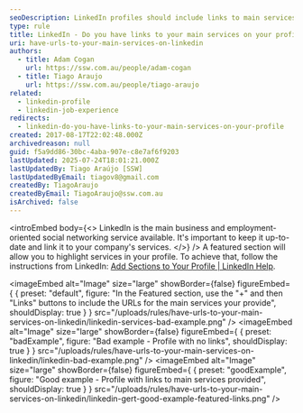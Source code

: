 ```yaml
---
seoDescription: LinkedIn profiles should include links to main services provided, enhancing visibility and showcasing expertise
type: rule
title: LinkedIn - Do you have links to your main services on your profile?
uri: have-urls-to-your-main-services-on-linkedin
authors:
  - title: Adam Cogan
    url: https://ssw.com.au/people/adam-cogan
  - title: Tiago Araujo
    url: https://ssw.com.au/people/tiago-araujo
related:
  - linkedin-profile
  - linkedin-job-experience
redirects:
  - linkedin-do-you-have-links-to-your-main-services-on-your-profile
created: 2017-08-17T22:02:48.000Z
archivedreason: null
guid: f5a9dd86-30bc-4aba-907e-c8e7af6f9203
lastUpdated: 2025-07-24T18:01:21.000Z
lastUpdatedBy: Tiago Araújo [SSW]
lastUpdatedByEmail: tiagov8@gmail.com
createdBy: TiagoAraujo
createdByEmail: TiagoAraujo@ssw.com.au
isArchived: false
---
```


<introEmbed
  body={<>
LinkedIn is the main business and employment-oriented social networking service available. It's important to keep it up-to-date and link it to your company's services.
  </>}
/>
A featured section will allow you to highlight services in your profile. To achieve that, follow the instructions from LinkedIn: [Add Sections to Your Profile | LinkedIn Help](https://www.linkedin.com/help/linkedin/answer/a540837/add-sections-to-your-profile).


<imageEmbed
  alt="Image"
  size="large"
  showBorder={false}
  figureEmbed={ {
    preset: "default",
    figure: "In the Featured section, use the \"+\" and then \"Links\" buttons to include the URLs for the main services your provide",
    shouldDisplay: true
  } }
  src="/uploads/rules/have-urls-to-your-main-services-on-linkedin/linkedin-services-bad-example.png"
/>
<imageEmbed
  alt="Image"
  size="large"
  showBorder={false}
  figureEmbed={ {
    preset: "badExample",
    figure: "Bad example - Profile with no links",
    shouldDisplay: true
  } }
  src="/uploads/rules/have-urls-to-your-main-services-on-linkedin/linkedin-bad-example.png"
/>
<imageEmbed
  alt="Image"
  size="large"
  showBorder={false}
  figureEmbed={ {
    preset: "goodExample",
    figure: "Good example - Profile with links to main services provided",
    shouldDisplay: true
  } }
  src="/uploads/rules/have-urls-to-your-main-services-on-linkedin/linkedin-gert-good-example-featured-links.png"
/>
